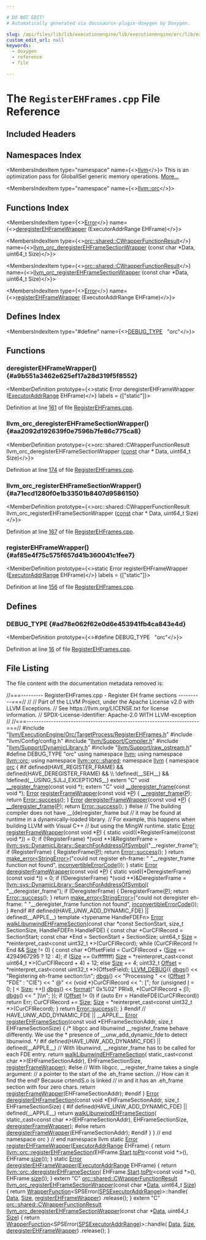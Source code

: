 ```yaml
---

# DO NOT EDIT!
# Automatically generated via docusaurus-plugin-doxygen by Doxygen.

slug: /api/files/lib/lib/executionengine/lib/executionengine/orc/lib/executionengine/orc/targetprocess/registerehframes-cpp
custom_edit_url: null
keywords:
  - doxygen
  - reference
  - file

---
```





# The `RegisterEHFrames.cpp` File Reference

<DoxygenPage pluginConfig={pluginConfig}>



## Included Headers

<IncludesList>
<IncludesListItem
  filePath="llvm/ExecutionEngine/Orc/TargetProcess/RegisterEHFrames.h"
  permalink="/docs/api/files/include/include/llvm/include/llvm/executionengine/include/llvm/executionengine/orc/include/llvm/executionengine/orc/targetprocess/registerehframes-h"
  isLocal="true" />
<IncludesListItem
  filePath="llvm/Config/config.h"
  permalink=""
  isLocal="true" />
<IncludesListItem
  filePath="llvm/Support/Compiler.h"
  permalink="/docs/api/files/include/include/llvm/include/llvm/support/compiler-h"
  isLocal="true" />
<IncludesListItem
  filePath="llvm/Support/DynamicLibrary.h"
  permalink="/docs/api/files/include/include/llvm/include/llvm/support/dynamiclibrary-h"
  isLocal="true" />
<IncludesListItem
  filePath="llvm/Support/raw_ostream.h"
  permalink="/docs/api/files/include/include/llvm/include/llvm/support/raw-ostream-h"
  isLocal="true" />
</IncludesList>

## Namespaces Index

<MembersIndex>

<MembersIndexItem
  type="namespace"
  name={<><a href="/docs/api/namespaces/llvm">llvm</a></>}>
This is an optimization pass for GlobalISel generic memory operations. <a href="/docs/api/namespaces/llvm/#details">More...</a>
</MembersIndexItem>

<MembersIndexItem
  type="namespace"
  name={<><a href="/docs/api/namespaces/llvm/orc">llvm::orc</a></>}>
</MembersIndexItem>

</MembersIndex>

## Functions Index

<MembersIndex>

<MembersIndexItem
  type={<><a href="/docs/api/classes/llvm/error">Error</a></>}
  name={<><a href="#a9b551a3462e625ef17a28d319f5f8552">deregisterEHFrameWrapper</a> (ExecutorAddrRange EHFrame)</>}>
</MembersIndexItem>

<MembersIndexItem
  type={<><a href="/docs/api/structs/llvm/orc/shared/cwrapperfunctionresult">orc::shared::CWrapperFunctionResult</a></>}
  name={<><a href="#aa2092d192639f0e7596b7fe86c775ca8">llvm&#95;orc&#95;deregisterEHFrameSectionWrapper</a> (const char &#42;Data, uint64&#95;t Size)</>}>
</MembersIndexItem>

<MembersIndexItem
  type={<><a href="/docs/api/structs/llvm/orc/shared/cwrapperfunctionresult">orc::shared::CWrapperFunctionResult</a></>}
  name={<><a href="#a71ecd1280f0e1b33501b8407d9586150">llvm&#95;orc&#95;registerEHFrameSectionWrapper</a> (const char &#42;Data, uint64&#95;t Size)</>}>
</MembersIndexItem>

<MembersIndexItem
  type={<><a href="/docs/api/classes/llvm/error">Error</a></>}
  name={<><a href="#af85e4f75c575f657d41b360041c1fee7">registerEHFrameWrapper</a> (ExecutorAddrRange EHFrame)</>}>
</MembersIndexItem>

</MembersIndex>

## Defines Index

<MembersIndex>

<MembersIndexItem
  type="#define"
  name={<><a href="#ad78e062f62e0d6e453941fb4ca843e4d">DEBUG&#95;TYPE</a>&nbsp;&nbsp;&nbsp;&quot;orc&quot;</>}>
</MembersIndexItem>

</MembersIndex>


<SectionDefinition>

## Functions

### deregisterEHFrameWrapper() {#a9b551a3462e625ef17a28d319f5f8552}

<MemberDefinition
  prototype={<>static Error deregisterEHFrameWrapper (<a href="/docs/api/structs/llvm/orc/executoraddrrange">ExecutorAddrRange</a> EHFrame)</>}
  labels = {["static"]}>

Definition at line <a href="#l00161">161</a> of file <a href="/docs/api/files/lib/lib/executionengine/lib/executionengine/orc/lib/executionengine/orc/targetprocess/registerehframes-cpp">RegisterEHFrames.cpp</a>.
</MemberDefinition>

### llvm&#95;orc&#95;deregisterEHFrameSectionWrapper() {#aa2092d192639f0e7596b7fe86c775ca8}

<MemberDefinition
  prototype={<>orc::shared::CWrapperFunctionResult llvm&#95;orc&#95;deregisterEHFrameSectionWrapper (<a href="/docs/api/files/lib/lib/target/lib/target/aarch64/aarch64promoteconstant-cpp/#a90f8350fecae261c25be85d38b451bff">const</a> char &#42; Data, uint64&#95;t Size)</>}>

Definition at line <a href="#l00174">174</a> of file <a href="/docs/api/files/lib/lib/executionengine/lib/executionengine/orc/lib/executionengine/orc/targetprocess/registerehframes-cpp">RegisterEHFrames.cpp</a>.
</MemberDefinition>

### llvm&#95;orc&#95;registerEHFrameSectionWrapper() {#a71ecd1280f0e1b33501b8407d9586150}

<MemberDefinition
  prototype={<>orc::shared::CWrapperFunctionResult llvm&#95;orc&#95;registerEHFrameSectionWrapper (<a href="/docs/api/files/lib/lib/target/lib/target/aarch64/aarch64promoteconstant-cpp/#a90f8350fecae261c25be85d38b451bff">const</a> char &#42; Data, uint64&#95;t Size)</>}>

Definition at line <a href="#l00167">167</a> of file <a href="/docs/api/files/lib/lib/executionengine/lib/executionengine/orc/lib/executionengine/orc/targetprocess/registerehframes-cpp">RegisterEHFrames.cpp</a>.
</MemberDefinition>

### registerEHFrameWrapper() {#af85e4f75c575f657d41b360041c1fee7}

<MemberDefinition
  prototype={<>static Error registerEHFrameWrapper (<a href="/docs/api/structs/llvm/orc/executoraddrrange">ExecutorAddrRange</a> EHFrame)</>}
  labels = {["static"]}>

Definition at line <a href="#l00156">156</a> of file <a href="/docs/api/files/lib/lib/executionengine/lib/executionengine/orc/lib/executionengine/orc/targetprocess/registerehframes-cpp">RegisterEHFrames.cpp</a>.
</MemberDefinition>

</SectionDefinition>

<SectionDefinition>

## Defines

### DEBUG&#95;TYPE {#ad78e062f62e0d6e453941fb4ca843e4d}

<MemberDefinition
  prototype={<>#define DEBUG&#95;TYPE&nbsp;&nbsp;&nbsp;&quot;orc&quot;</>}>

Definition at line <a href="#l00016">16</a> of file <a href="/docs/api/files/lib/lib/executionengine/lib/executionengine/orc/lib/executionengine/orc/targetprocess/registerehframes-cpp">RegisterEHFrames.cpp</a>.
</MemberDefinition>

</SectionDefinition>

## File Listing

The file content with the documentation metadata removed is:

<ProgramListing>

<Link id="l00001" /><CodeLine lineNumber="1"><span class="doxyHighlightComment">//===--------- RegisterEHFrames.cpp - Register EH frame sections ----------===//</span></CodeLine>
<Link id="l00002" /><CodeLine lineNumber="2"><span class="doxyHighlightComment">//</span></CodeLine>
<Link id="l00003" /><CodeLine lineNumber="3"><span class="doxyHighlightComment">// Part of the LLVM Project, under the Apache License v2.0 with LLVM Exceptions.</span></CodeLine>
<Link id="l00004" /><CodeLine lineNumber="4"><span class="doxyHighlightComment">// See https://llvm.org/LICENSE.txt for license information.</span></CodeLine>
<Link id="l00005" /><CodeLine lineNumber="5"><span class="doxyHighlightComment">// SPDX-License-Identifier: Apache-2.0 WITH LLVM-exception</span></CodeLine>
<Link id="l00006" /><CodeLine lineNumber="6"><span class="doxyHighlightComment">//</span></CodeLine>
<Link id="l00007" /><CodeLine lineNumber="7"><span class="doxyHighlightComment">//===----------------------------------------------------------------------===//</span></CodeLine>
<Link id="l00008" /><CodeLine lineNumber="8"></CodeLine>
<Link id="l00009" /><CodeLine lineNumber="9"><span class="doxyHighlightPreprocessor">#include &quot;<a href="/docs/api/files/include/include/llvm/include/llvm/executionengine/include/llvm/executionengine/orc/include/llvm/executionengine/orc/targetprocess/registerehframes-h">llvm/ExecutionEngine/Orc/TargetProcess/RegisterEHFrames.h</a>&quot;</span></CodeLine>
<Link id="l00010" /><CodeLine lineNumber="10"></CodeLine>
<Link id="l00011" /><CodeLine lineNumber="11"><span class="doxyHighlightPreprocessor">#include &quot;llvm/Config/config.h&quot;</span></CodeLine>
<Link id="l00012" /><CodeLine lineNumber="12"><span class="doxyHighlightPreprocessor">#include &quot;<a href="/docs/api/files/include/include/llvm/include/llvm/support/compiler-h">llvm/Support/Compiler.h</a>&quot;</span></CodeLine>
<Link id="l00013" /><CodeLine lineNumber="13"><span class="doxyHighlightPreprocessor">#include &quot;<a href="/docs/api/files/include/include/llvm/include/llvm/support/dynamiclibrary-h">llvm/Support/DynamicLibrary.h</a>&quot;</span></CodeLine>
<Link id="l00014" /><CodeLine lineNumber="14"><span class="doxyHighlightPreprocessor">#include &quot;<a href="/docs/api/files/include/include/llvm/include/llvm/support/raw-ostream-h">llvm/Support/raw&#95;ostream.h</a>&quot;</span></CodeLine>
<Link id="l00015" /><CodeLine lineNumber="15"></CodeLine>
<Link id="l00016" /><CodeLine lineNumber="16" lineLink="#ad78e062f62e0d6e453941fb4ca843e4d"><span class="doxyHighlightPreprocessor">#define DEBUG&#95;TYPE &quot;orc&quot;</span></CodeLine>
<Link id="l00017" /><CodeLine lineNumber="17"></CodeLine>
<Link id="l00018" /><CodeLine lineNumber="18"><span class="doxyHighlightKeyword">using namespace </span><span class="doxyHighlight"><a href="/docs/api/namespaces/llvm">llvm</a>;</span></CodeLine>
<Link id="l00019" /><CodeLine lineNumber="19"><span class="doxyHighlightKeyword">using namespace </span><span class="doxyHighlight"><a href="/docs/api/namespaces/llvm/orc">llvm::orc</a>;</span></CodeLine>
<Link id="l00020" /><CodeLine lineNumber="20"><span class="doxyHighlightKeyword">using namespace </span><span class="doxyHighlight"><a href="/docs/api/namespaces/llvm/orc/shared">llvm::orc::shared</a>;</span></CodeLine>
<Link id="l00021" /><CodeLine lineNumber="21"></CodeLine>
<Link id="l00022" /><CodeLine lineNumber="22"><span class="doxyHighlightKeyword">namespace </span><span class="doxyHighlight"><a href="/docs/api/namespaces/llvm">llvm</a> &#123;</span></CodeLine>
<Link id="l00023" /><CodeLine lineNumber="23"><span class="doxyHighlightKeyword">namespace </span><span class="doxyHighlight"><a href="/docs/api/namespaces/llvm/orc">orc</a> &#123;</span></CodeLine>
<Link id="l00024" /><CodeLine lineNumber="24"></CodeLine>
<Link id="l00025" /><CodeLine lineNumber="25"><span class="doxyHighlightPreprocessor">#if defined(HAVE&#95;REGISTER&#95;FRAME) &amp;&amp; defined(HAVE&#95;DEREGISTER&#95;FRAME) &amp;&amp;          \\</span></CodeLine>
<Link id="l00026" /><CodeLine lineNumber="26"><span class="doxyHighlightPreprocessor">    !defined(&#95;&#95;SEH&#95;&#95;) &amp;&amp; !defined(&#95;&#95;USING&#95;SJLJ&#95;EXCEPTIONS&#95;&#95;)</span></CodeLine>
<Link id="l00027" /><CodeLine lineNumber="27"></CodeLine>
<Link id="l00028" /><CodeLine lineNumber="28" lineLink="/docs/api/namespaces/llvm/orc/#abdc9f2920f7f6073bba2802ca623a60a"><span class="doxyHighlightKeyword">extern</span><span class="doxyHighlight"> </span><span class="doxyHighlightStringLiteral">&quot;C&quot;</span><span class="doxyHighlight"> </span><span class="doxyHighlightKeywordType">void</span><span class="doxyHighlight"> <a href="/docs/api/namespaces/llvm/orc/#abdc9f2920f7f6073bba2802ca623a60a">&#95;&#95;register&#95;frame</a>(</span><span class="doxyHighlightKeyword">const</span><span class="doxyHighlight"> </span><span class="doxyHighlightKeywordType">void</span><span class="doxyHighlight"> &#42;);</span></CodeLine>
<Link id="l00029" /><CodeLine lineNumber="29" lineLink="/docs/api/namespaces/llvm/orc/#a4d6128f82443a98e5457c0aec5a5965a"><span class="doxyHighlightKeyword">extern</span><span class="doxyHighlight"> </span><span class="doxyHighlightStringLiteral">&quot;C&quot;</span><span class="doxyHighlight"> </span><span class="doxyHighlightKeywordType">void</span><span class="doxyHighlight"> <a href="/docs/api/namespaces/llvm/orc/#a4d6128f82443a98e5457c0aec5a5965a">&#95;&#95;deregister&#95;frame</a>(</span><span class="doxyHighlightKeyword">const</span><span class="doxyHighlight"> </span><span class="doxyHighlightKeywordType">void</span><span class="doxyHighlight"> &#42;);</span></CodeLine>
<Link id="l00030" /><CodeLine lineNumber="30"></CodeLine>
<Link id="l00031" /><CodeLine lineNumber="31" lineLink="/docs/api/namespaces/llvm/orc/#a12f4e6d052ec7149056449a4476d6e0d"><span class="doxyHighlight"><a href="/docs/api/classes/llvm/error">Error</a> <a href="/docs/api/namespaces/llvm/orc/#a12f4e6d052ec7149056449a4476d6e0d">registerFrameWrapper</a>(</span><span class="doxyHighlightKeyword">const</span><span class="doxyHighlight"> </span><span class="doxyHighlightKeywordType">void</span><span class="doxyHighlight"> &#42;<a href="/docs/api/files/lib/lib/option/option-cpp/#a04665169063c8ca1f2ea96c27fc7c2b2">P</a>) &#123;</span></CodeLine>
<Link id="l00032" /><CodeLine lineNumber="32"><span class="doxyHighlight">  <a href="/docs/api/namespaces/llvm/orc/#abdc9f2920f7f6073bba2802ca623a60a">&#95;&#95;register&#95;frame</a>(<a href="/docs/api/files/lib/lib/option/option-cpp/#a04665169063c8ca1f2ea96c27fc7c2b2">P</a>);</span></CodeLine>
<Link id="l00033" /><CodeLine lineNumber="33"><span class="doxyHighlight">  </span><span class="doxyHighlightKeywordFlow">return</span><span class="doxyHighlight"> <a href="/docs/api/classes/llvm/error/#a4dfd0813c3d0e0a30439b5a3e9196b59">Error::success</a>();</span></CodeLine>
<Link id="l00034" /><CodeLine lineNumber="34"><span class="doxyHighlight">&#125;</span></CodeLine>
<Link id="l00035" /><CodeLine lineNumber="35"></CodeLine>
<Link id="l00036" /><CodeLine lineNumber="36" lineLink="/docs/api/namespaces/llvm/orc/#ac8aa9bd7dd3e90caa3b167ee0e2f736b"><span class="doxyHighlight"><a href="/docs/api/classes/llvm/error">Error</a> <a href="/docs/api/namespaces/llvm/orc/#ac8aa9bd7dd3e90caa3b167ee0e2f736b">deregisterFrameWrapper</a>(</span><span class="doxyHighlightKeyword">const</span><span class="doxyHighlight"> </span><span class="doxyHighlightKeywordType">void</span><span class="doxyHighlight"> &#42;<a href="/docs/api/files/lib/lib/option/option-cpp/#a04665169063c8ca1f2ea96c27fc7c2b2">P</a>) &#123;</span></CodeLine>
<Link id="l00037" /><CodeLine lineNumber="37"><span class="doxyHighlight">  <a href="/docs/api/namespaces/llvm/orc/#a4d6128f82443a98e5457c0aec5a5965a">&#95;&#95;deregister&#95;frame</a>(<a href="/docs/api/files/lib/lib/option/option-cpp/#a04665169063c8ca1f2ea96c27fc7c2b2">P</a>);</span></CodeLine>
<Link id="l00038" /><CodeLine lineNumber="38"><span class="doxyHighlight">  </span><span class="doxyHighlightKeywordFlow">return</span><span class="doxyHighlight"> <a href="/docs/api/classes/llvm/error/#a4dfd0813c3d0e0a30439b5a3e9196b59">Error::success</a>();</span></CodeLine>
<Link id="l00039" /><CodeLine lineNumber="39"><span class="doxyHighlight">&#125;</span></CodeLine>
<Link id="l00040" /><CodeLine lineNumber="40"></CodeLine>
<Link id="l00041" /><CodeLine lineNumber="41"><span class="doxyHighlightPreprocessor">#else</span></CodeLine>
<Link id="l00042" /><CodeLine lineNumber="42"></CodeLine>
<Link id="l00043" /><CodeLine lineNumber="43"><span class="doxyHighlightComment">// The building compiler does not have &#95;&#95;(de)register&#95;frame but</span></CodeLine>
<Link id="l00044" /><CodeLine lineNumber="44"><span class="doxyHighlightComment">// it may be found at runtime in a dynamically-loaded library.</span></CodeLine>
<Link id="l00045" /><CodeLine lineNumber="45"><span class="doxyHighlightComment">// For example, this happens when building LLVM with Visual C++</span></CodeLine>
<Link id="l00046" /><CodeLine lineNumber="46"><span class="doxyHighlightComment">// but using the MingW runtime.</span></CodeLine>
<Link id="l00047" /><CodeLine lineNumber="47"><span class="doxyHighlightKeyword">static</span><span class="doxyHighlight"> <a href="/docs/api/classes/llvm/error">Error</a> <a href="/docs/api/namespaces/llvm/orc/#a12f4e6d052ec7149056449a4476d6e0d">registerFrameWrapper</a>(</span><span class="doxyHighlightKeyword">const</span><span class="doxyHighlight"> </span><span class="doxyHighlightKeywordType">void</span><span class="doxyHighlight"> &#42;<a href="/docs/api/files/lib/lib/option/option-cpp/#a04665169063c8ca1f2ea96c27fc7c2b2">P</a>) &#123;</span></CodeLine>
<Link id="l00048" /><CodeLine lineNumber="48"><span class="doxyHighlight">  </span><span class="doxyHighlightKeyword">static</span><span class="doxyHighlight"> void((&#42;RegisterFrame)(</span><span class="doxyHighlightKeyword">const</span><span class="doxyHighlight"> </span><span class="doxyHighlightKeywordType">void</span><span class="doxyHighlight"> &#42;)) = 0;</span></CodeLine>
<Link id="l00049" /><CodeLine lineNumber="49"></CodeLine>
<Link id="l00050" /><CodeLine lineNumber="50"><span class="doxyHighlight">  </span><span class="doxyHighlightKeywordFlow">if</span><span class="doxyHighlight"> (!RegisterFrame)</span></CodeLine>
<Link id="l00051" /><CodeLine lineNumber="51"><span class="doxyHighlight">    &#42;(</span><span class="doxyHighlightKeywordType">void</span><span class="doxyHighlight"> &#42;&#42;)&amp;RegisterFrame =</span></CodeLine>
<Link id="l00052" /><CodeLine lineNumber="52"><span class="doxyHighlight">        <a href="/docs/api/classes/llvm/sys/dynamiclibrary/#ae003d16a33e81b88943d3e3aa179fcc4">llvm::sys::DynamicLibrary::SearchForAddressOfSymbol</a>(</span><span class="doxyHighlightStringLiteral">&quot;&#95;&#95;register&#95;frame&quot;</span><span class="doxyHighlight">);</span></CodeLine>
<Link id="l00053" /><CodeLine lineNumber="53"></CodeLine>
<Link id="l00054" /><CodeLine lineNumber="54"><span class="doxyHighlight">  </span><span class="doxyHighlightKeywordFlow">if</span><span class="doxyHighlight"> (RegisterFrame) &#123;</span></CodeLine>
<Link id="l00055" /><CodeLine lineNumber="55"><span class="doxyHighlight">    RegisterFrame(<a href="/docs/api/files/lib/lib/option/option-cpp/#a04665169063c8ca1f2ea96c27fc7c2b2">P</a>);</span></CodeLine>
<Link id="l00056" /><CodeLine lineNumber="56"><span class="doxyHighlight">    </span><span class="doxyHighlightKeywordFlow">return</span><span class="doxyHighlight"> <a href="/docs/api/classes/llvm/error/#a4dfd0813c3d0e0a30439b5a3e9196b59">Error::success</a>();</span></CodeLine>
<Link id="l00057" /><CodeLine lineNumber="57"><span class="doxyHighlight">  &#125;</span></CodeLine>
<Link id="l00058" /><CodeLine lineNumber="58"></CodeLine>
<Link id="l00059" /><CodeLine lineNumber="59"><span class="doxyHighlight">  </span><span class="doxyHighlightKeywordFlow">return</span><span class="doxyHighlight"> <a href="/docs/api/namespaces/llvm/#a9999bd897fc8a1648bd69b36fee2d357">make&#95;error&lt;StringError&gt;</a>(</span><span class="doxyHighlightStringLiteral">&quot;could not register eh-frame: &quot;</span></CodeLine>
<Link id="l00060" /><CodeLine lineNumber="60"><span class="doxyHighlight">                                 </span><span class="doxyHighlightStringLiteral">&quot;&#95;&#95;register&#95;frame function not found&quot;</span><span class="doxyHighlight">,</span></CodeLine>
<Link id="l00061" /><CodeLine lineNumber="61"><span class="doxyHighlight">                                 <a href="/docs/api/namespaces/llvm/#a2b43c21951d0948b34bcf7019949032d">inconvertibleErrorCode</a>());</span></CodeLine>
<Link id="l00062" /><CodeLine lineNumber="62"><span class="doxyHighlight">&#125;</span></CodeLine>
<Link id="l00063" /><CodeLine lineNumber="63"></CodeLine>
<Link id="l00064" /><CodeLine lineNumber="64"><span class="doxyHighlightKeyword">static</span><span class="doxyHighlight"> <a href="/docs/api/namespaces/llvm/#ac226f3d2b9ca090171a8e0a8cb92c343a902b0d55fddef6f8d651fe1035b7d4bd">Error</a> <a href="/docs/api/namespaces/llvm/orc/#ac8aa9bd7dd3e90caa3b167ee0e2f736b">deregisterFrameWrapper</a>(</span><span class="doxyHighlightKeyword">const</span><span class="doxyHighlight"> </span><span class="doxyHighlightKeywordType">void</span><span class="doxyHighlight"> &#42;<a href="/docs/api/files/lib/lib/option/option-cpp/#a04665169063c8ca1f2ea96c27fc7c2b2">P</a>) &#123;</span></CodeLine>
<Link id="l00065" /><CodeLine lineNumber="65"><span class="doxyHighlight">  </span><span class="doxyHighlightKeyword">static</span><span class="doxyHighlight"> void((&#42;DeregisterFrame)(</span><span class="doxyHighlightKeyword">const</span><span class="doxyHighlight"> </span><span class="doxyHighlightKeywordType">void</span><span class="doxyHighlight"> &#42;)) = 0;</span></CodeLine>
<Link id="l00066" /><CodeLine lineNumber="66"></CodeLine>
<Link id="l00067" /><CodeLine lineNumber="67"><span class="doxyHighlight">  </span><span class="doxyHighlightKeywordFlow">if</span><span class="doxyHighlight"> (!DeregisterFrame)</span></CodeLine>
<Link id="l00068" /><CodeLine lineNumber="68"><span class="doxyHighlight">    &#42;(</span><span class="doxyHighlightKeywordType">void</span><span class="doxyHighlight"> &#42;&#42;)&amp;DeregisterFrame =</span></CodeLine>
<Link id="l00069" /><CodeLine lineNumber="69"><span class="doxyHighlight">        <a href="/docs/api/classes/llvm/sys/dynamiclibrary/#ae003d16a33e81b88943d3e3aa179fcc4">llvm::sys::DynamicLibrary::SearchForAddressOfSymbol</a>(</span></CodeLine>
<Link id="l00070" /><CodeLine lineNumber="70"><span class="doxyHighlight">            </span><span class="doxyHighlightStringLiteral">&quot;&#95;&#95;deregister&#95;frame&quot;</span><span class="doxyHighlight">);</span></CodeLine>
<Link id="l00071" /><CodeLine lineNumber="71"></CodeLine>
<Link id="l00072" /><CodeLine lineNumber="72"><span class="doxyHighlight">  </span><span class="doxyHighlightKeywordFlow">if</span><span class="doxyHighlight"> (DeregisterFrame) &#123;</span></CodeLine>
<Link id="l00073" /><CodeLine lineNumber="73"><span class="doxyHighlight">    DeregisterFrame(<a href="/docs/api/files/lib/lib/option/option-cpp/#a04665169063c8ca1f2ea96c27fc7c2b2">P</a>);</span></CodeLine>
<Link id="l00074" /><CodeLine lineNumber="74"><span class="doxyHighlight">    </span><span class="doxyHighlightKeywordFlow">return</span><span class="doxyHighlight"> <a href="/docs/api/classes/llvm/error/#a4dfd0813c3d0e0a30439b5a3e9196b59">Error::success</a>();</span></CodeLine>
<Link id="l00075" /><CodeLine lineNumber="75"><span class="doxyHighlight">  &#125;</span></CodeLine>
<Link id="l00076" /><CodeLine lineNumber="76"></CodeLine>
<Link id="l00077" /><CodeLine lineNumber="77"><span class="doxyHighlight">  </span><span class="doxyHighlightKeywordFlow">return</span><span class="doxyHighlight"> <a href="/docs/api/namespaces/llvm/#a9999bd897fc8a1648bd69b36fee2d357">make&#95;error&lt;StringError&gt;</a>(</span><span class="doxyHighlightStringLiteral">&quot;could not deregister eh-frame: &quot;</span></CodeLine>
<Link id="l00078" /><CodeLine lineNumber="78"><span class="doxyHighlight">                                 </span><span class="doxyHighlightStringLiteral">&quot;&#95;&#95;deregister&#95;frame function not found&quot;</span><span class="doxyHighlight">,</span></CodeLine>
<Link id="l00079" /><CodeLine lineNumber="79"><span class="doxyHighlight">                                 <a href="/docs/api/namespaces/llvm/#a2b43c21951d0948b34bcf7019949032d">inconvertibleErrorCode</a>());</span></CodeLine>
<Link id="l00080" /><CodeLine lineNumber="80"><span class="doxyHighlight">&#125;</span></CodeLine>
<Link id="l00081" /><CodeLine lineNumber="81"><span class="doxyHighlightPreprocessor">#endif</span></CodeLine>
<Link id="l00082" /><CodeLine lineNumber="82"></CodeLine>
<Link id="l00083" /><CodeLine lineNumber="83"><span class="doxyHighlightPreprocessor">#if defined(HAVE&#95;UNW&#95;ADD&#95;DYNAMIC&#95;FDE) || defined(&#95;&#95;APPLE&#95;&#95;)</span></CodeLine>
<Link id="l00084" /><CodeLine lineNumber="84"></CodeLine>
<Link id="l00085" /><CodeLine lineNumber="85"><span class="doxyHighlightKeyword">template</span><span class="doxyHighlight"> &lt;</span><span class="doxyHighlightKeyword">typename</span><span class="doxyHighlight"> HandleFDEFn&gt;</span></CodeLine>
<Link id="l00086" /><CodeLine lineNumber="86" lineLink="/docs/api/namespaces/llvm/orc/#aec780866abec43baa4de787a2b8aa4fa"><span class="doxyHighlight"><a href="/docs/api/classes/llvm/error">Error</a> <a href="/docs/api/namespaces/llvm/orc/#aec780866abec43baa4de787a2b8aa4fa">walkLibunwindEHFrameSection</a>(</span><span class="doxyHighlightKeyword">const</span><span class="doxyHighlight"> </span><span class="doxyHighlightKeywordType">char</span><span class="doxyHighlight"> &#42;</span><span class="doxyHighlightKeyword">const</span><span class="doxyHighlight"> SectionStart,</span></CodeLine>
<Link id="l00087" /><CodeLine lineNumber="87"><span class="doxyHighlight">                                  </span><span class="doxyHighlightKeywordType">size&#95;t</span><span class="doxyHighlight"> SectionSize, HandleFDEFn HandleFDE) &#123;</span></CodeLine>
<Link id="l00088" /><CodeLine lineNumber="88"><span class="doxyHighlight">  </span><span class="doxyHighlightKeyword">const</span><span class="doxyHighlight"> </span><span class="doxyHighlightKeywordType">char</span><span class="doxyHighlight"> &#42;CurCFIRecord = SectionStart;</span></CodeLine>
<Link id="l00089" /><CodeLine lineNumber="89"><span class="doxyHighlight">  </span><span class="doxyHighlightKeyword">const</span><span class="doxyHighlight"> </span><span class="doxyHighlightKeywordType">char</span><span class="doxyHighlight"> &#42;End = SectionStart + SectionSize;</span></CodeLine>
<Link id="l00090" /><CodeLine lineNumber="90"><span class="doxyHighlight">  uint64&#95;t <a href="/docs/api/files/lib/lib/analysis/inlineorder-cpp/#a7ee6f0cb51c3b9056199e9a0001fe8c3a6f6cb72d544962fa333e2e34ce64f719">Size</a> = &#42;</span><span class="doxyHighlightKeyword">reinterpret&#95;cast&lt;</span><span class="doxyHighlightKeyword">const </span><span class="doxyHighlight">uint32&#95;t &#42;</span><span class="doxyHighlightKeyword">&gt;</span><span class="doxyHighlight">(CurCFIRecord);</span></CodeLine>
<Link id="l00091" /><CodeLine lineNumber="91"></CodeLine>
<Link id="l00092" /><CodeLine lineNumber="92"><span class="doxyHighlight">  </span><span class="doxyHighlightKeywordFlow">while</span><span class="doxyHighlight"> (CurCFIRecord != End &amp;&amp; <a href="/docs/api/files/lib/lib/analysis/inlineorder-cpp/#a7ee6f0cb51c3b9056199e9a0001fe8c3a6f6cb72d544962fa333e2e34ce64f719">Size</a> != 0) &#123;</span></CodeLine>
<Link id="l00093" /><CodeLine lineNumber="93"><span class="doxyHighlight">    </span><span class="doxyHighlightKeyword">const</span><span class="doxyHighlight"> </span><span class="doxyHighlightKeywordType">char</span><span class="doxyHighlight"> &#42;OffsetField = CurCFIRecord + (<a href="/docs/api/files/lib/lib/analysis/inlineorder-cpp/#a7ee6f0cb51c3b9056199e9a0001fe8c3a6f6cb72d544962fa333e2e34ce64f719">Size</a> == 4294967295 ? 12 : 4);</span></CodeLine>
<Link id="l00094" /><CodeLine lineNumber="94"><span class="doxyHighlight">    </span><span class="doxyHighlightKeywordFlow">if</span><span class="doxyHighlight"> (<a href="/docs/api/files/lib/lib/analysis/inlineorder-cpp/#a7ee6f0cb51c3b9056199e9a0001fe8c3a6f6cb72d544962fa333e2e34ce64f719">Size</a> == 0xffffffff)</span></CodeLine>
<Link id="l00095" /><CodeLine lineNumber="95"><span class="doxyHighlight">      <a href="/docs/api/files/lib/lib/analysis/inlineorder-cpp/#a7ee6f0cb51c3b9056199e9a0001fe8c3a6f6cb72d544962fa333e2e34ce64f719">Size</a> = &#42;</span><span class="doxyHighlightKeyword">reinterpret&#95;cast&lt;</span><span class="doxyHighlightKeyword">const </span><span class="doxyHighlight">uint64&#95;t &#42;</span><span class="doxyHighlightKeyword">&gt;</span><span class="doxyHighlight">(CurCFIRecord + 4) + 12;</span></CodeLine>
<Link id="l00096" /><CodeLine lineNumber="96"><span class="doxyHighlight">    </span><span class="doxyHighlightKeywordFlow">else</span></CodeLine>
<Link id="l00097" /><CodeLine lineNumber="97"><span class="doxyHighlight">      <a href="/docs/api/files/lib/lib/analysis/inlineorder-cpp/#a7ee6f0cb51c3b9056199e9a0001fe8c3a6f6cb72d544962fa333e2e34ce64f719">Size</a> += 4;</span></CodeLine>
<Link id="l00098" /><CodeLine lineNumber="98"><span class="doxyHighlight">    uint32&#95;t <a href="/docs/api/namespaces/llvm/#a05f5b9a11bdcc5feba62899f95dcf878a3134224cba2545bc57954d3b072aebb4">Offset</a> = &#42;</span><span class="doxyHighlightKeyword">reinterpret&#95;cast&lt;</span><span class="doxyHighlightKeyword">const </span><span class="doxyHighlight">uint32&#95;t &#42;</span><span class="doxyHighlightKeyword">&gt;</span><span class="doxyHighlight">(OffsetField);</span></CodeLine>
<Link id="l00099" /><CodeLine lineNumber="99"></CodeLine>
<Link id="l00100" /><CodeLine lineNumber="100"><span class="doxyHighlight">    <a href="/docs/api/files/include/include/llvm/include/llvm/support/debug-h/#a196897517069dda1bdb549e24468f7d7">LLVM&#95;DEBUG</a>(&#123;</span></CodeLine>
<Link id="l00101" /><CodeLine lineNumber="101"><span class="doxyHighlight">      <a href="/docs/api/namespaces/llvm/#a7c46c742c31be54870e2038048e6b391">dbgs</a>() &lt;&lt; </span><span class="doxyHighlightStringLiteral">&quot;Registering eh-frame section:\\n&quot;</span><span class="doxyHighlight">;</span></CodeLine>
<Link id="l00102" /><CodeLine lineNumber="102"><span class="doxyHighlight">      <a href="/docs/api/namespaces/llvm/#a7c46c742c31be54870e2038048e6b391">dbgs</a>() &lt;&lt; </span><span class="doxyHighlightStringLiteral">&quot;Processing &quot;</span><span class="doxyHighlight"> &lt;&lt; (<a href="/docs/api/namespaces/llvm/#a05f5b9a11bdcc5feba62899f95dcf878a3134224cba2545bc57954d3b072aebb4">Offset</a> ? </span><span class="doxyHighlightStringLiteral">&quot;FDE&quot;</span><span class="doxyHighlight"> : </span><span class="doxyHighlightStringLiteral">&quot;CIE&quot;</span><span class="doxyHighlight">) &lt;&lt; </span><span class="doxyHighlightStringLiteral">&quot; @&quot;</span></CodeLine>
<Link id="l00103" /><CodeLine lineNumber="103"><span class="doxyHighlight">             &lt;&lt; (</span><span class="doxyHighlightKeywordType">void</span><span class="doxyHighlight"> &#42;)CurCFIRecord &lt;&lt; </span><span class="doxyHighlightStringLiteral">&quot;: &#91;&quot;</span><span class="doxyHighlight">;</span></CodeLine>
<Link id="l00104" /><CodeLine lineNumber="104"><span class="doxyHighlight">      </span><span class="doxyHighlightKeywordFlow">for</span><span class="doxyHighlight"> (</span><span class="doxyHighlightKeywordType">unsigned</span><span class="doxyHighlight"> <a href="/docs/api/files/lib/lib/support/md5-cpp/#ac0eafdc9ee161b71e7af98af736952fd">I</a> = 0; <a href="/docs/api/files/lib/lib/support/md5-cpp/#ac0eafdc9ee161b71e7af98af736952fd">I</a> &lt; <a href="/docs/api/files/lib/lib/analysis/inlineorder-cpp/#a7ee6f0cb51c3b9056199e9a0001fe8c3a6f6cb72d544962fa333e2e34ce64f719">Size</a>; ++<a href="/docs/api/files/lib/lib/support/md5-cpp/#ac0eafdc9ee161b71e7af98af736952fd">I</a>)</span></CodeLine>
<Link id="l00105" /><CodeLine lineNumber="105"><span class="doxyHighlight">        <a href="/docs/api/namespaces/llvm/#a7c46c742c31be54870e2038048e6b391">dbgs</a>() &lt;&lt; <a href="/docs/api/namespaces/llvm/#a939bc2108d47080767f0c06ba56caec7">format</a>(</span><span class="doxyHighlightStringLiteral">&quot; 0x%02&quot;</span><span class="doxyHighlight"> PRIx8, &#42;(CurCFIRecord + <a href="/docs/api/files/lib/lib/support/md5-cpp/#ac0eafdc9ee161b71e7af98af736952fd">I</a>));</span></CodeLine>
<Link id="l00106" /><CodeLine lineNumber="106"><span class="doxyHighlight">      <a href="/docs/api/namespaces/llvm/#a7c46c742c31be54870e2038048e6b391">dbgs</a>() &lt;&lt; </span><span class="doxyHighlightStringLiteral">&quot; &#93;\\n&quot;</span><span class="doxyHighlight">;</span></CodeLine>
<Link id="l00107" /><CodeLine lineNumber="107"><span class="doxyHighlight">    &#125;);</span></CodeLine>
<Link id="l00108" /><CodeLine lineNumber="108"></CodeLine>
<Link id="l00109" /><CodeLine lineNumber="109"><span class="doxyHighlight">    </span><span class="doxyHighlightKeywordFlow">if</span><span class="doxyHighlight"> (<a href="/docs/api/namespaces/llvm/#a05f5b9a11bdcc5feba62899f95dcf878a3134224cba2545bc57954d3b072aebb4">Offset</a> != 0)</span></CodeLine>
<Link id="l00110" /><CodeLine lineNumber="110"><span class="doxyHighlight">      </span><span class="doxyHighlightKeywordFlow">if</span><span class="doxyHighlight"> (</span><span class="doxyHighlightKeyword">auto</span><span class="doxyHighlight"> Err = HandleFDE(CurCFIRecord))</span></CodeLine>
<Link id="l00111" /><CodeLine lineNumber="111"><span class="doxyHighlight">        </span><span class="doxyHighlightKeywordFlow">return</span><span class="doxyHighlight"> Err;</span></CodeLine>
<Link id="l00112" /><CodeLine lineNumber="112"></CodeLine>
<Link id="l00113" /><CodeLine lineNumber="113"><span class="doxyHighlight">    CurCFIRecord += <a href="/docs/api/files/lib/lib/analysis/inlineorder-cpp/#a7ee6f0cb51c3b9056199e9a0001fe8c3a6f6cb72d544962fa333e2e34ce64f719">Size</a>;</span></CodeLine>
<Link id="l00114" /><CodeLine lineNumber="114"></CodeLine>
<Link id="l00115" /><CodeLine lineNumber="115"><span class="doxyHighlight">    <a href="/docs/api/files/lib/lib/analysis/inlineorder-cpp/#a7ee6f0cb51c3b9056199e9a0001fe8c3a6f6cb72d544962fa333e2e34ce64f719">Size</a> = &#42;</span><span class="doxyHighlightKeyword">reinterpret&#95;cast&lt;</span><span class="doxyHighlightKeyword">const </span><span class="doxyHighlight">uint32&#95;t &#42;</span><span class="doxyHighlightKeyword">&gt;</span><span class="doxyHighlight">(CurCFIRecord);</span></CodeLine>
<Link id="l00116" /><CodeLine lineNumber="116"><span class="doxyHighlight">  &#125;</span></CodeLine>
<Link id="l00117" /><CodeLine lineNumber="117"></CodeLine>
<Link id="l00118" /><CodeLine lineNumber="118"><span class="doxyHighlight">  </span><span class="doxyHighlightKeywordFlow">return</span><span class="doxyHighlight"> <a href="/docs/api/classes/llvm/error/#a4dfd0813c3d0e0a30439b5a3e9196b59">Error::success</a>();</span></CodeLine>
<Link id="l00119" /><CodeLine lineNumber="119"><span class="doxyHighlight">&#125;</span></CodeLine>
<Link id="l00120" /><CodeLine lineNumber="120"></CodeLine>
<Link id="l00121" /><CodeLine lineNumber="121"><span class="doxyHighlightPreprocessor">#endif </span><span class="doxyHighlightComment">// HAVE&#95;UNW&#95;ADD&#95;DYNAMIC&#95;FDE || &#95;&#95;APPLE&#95;&#95;</span></CodeLine>
<Link id="l00122" /><CodeLine lineNumber="122"></CodeLine>
<Link id="l00123" /><CodeLine lineNumber="123" lineLink="/docs/api/namespaces/llvm/orc/#a52ae7001a942738095c0a5e25d45d386"><span class="doxyHighlight"><a href="/docs/api/classes/llvm/error">Error</a> <a href="/docs/api/namespaces/llvm/orc/#a52ae7001a942738095c0a5e25d45d386">registerEHFrameSection</a>(</span><span class="doxyHighlightKeyword">const</span><span class="doxyHighlight"> </span><span class="doxyHighlightKeywordType">void</span><span class="doxyHighlight"> &#42;EHFrameSectionAddr,</span></CodeLine>
<Link id="l00124" /><CodeLine lineNumber="124"><span class="doxyHighlight">                             </span><span class="doxyHighlightKeywordType">size&#95;t</span><span class="doxyHighlight"> EHFrameSectionSize) &#123;</span></CodeLine>
<Link id="l00125" /><CodeLine lineNumber="125"><span class="doxyHighlight">  </span><span class="doxyHighlightComment">/&#42; libgcc and libunwind &#95;&#95;register&#95;frame behave differently. We use the</span></CodeLine>
<Link id="l00126" /><CodeLine lineNumber="126"><span class="doxyHighlightComment">   &#42; presence of &#95;&#95;unw&#95;add&#95;dynamic&#95;fde to detect libunwind. &#42;/</span></CodeLine>
<Link id="l00127" /><CodeLine lineNumber="127"><span class="doxyHighlightPreprocessor">#if defined(HAVE&#95;UNW&#95;ADD&#95;DYNAMIC&#95;FDE) || defined(&#95;&#95;APPLE&#95;&#95;)</span></CodeLine>
<Link id="l00128" /><CodeLine lineNumber="128"><span class="doxyHighlight">  </span><span class="doxyHighlightComment">// With libunwind, &#95;&#95;register&#95;frame has to be called for each FDE entry.</span></CodeLine>
<Link id="l00129" /><CodeLine lineNumber="129"><span class="doxyHighlight">  </span><span class="doxyHighlightKeywordFlow">return</span><span class="doxyHighlight"> <a href="/docs/api/namespaces/llvm/orc/#aec780866abec43baa4de787a2b8aa4fa">walkLibunwindEHFrameSection</a>(</span></CodeLine>
<Link id="l00130" /><CodeLine lineNumber="130"><span class="doxyHighlight">      </span><span class="doxyHighlightKeyword">static&#95;cast&lt;</span><span class="doxyHighlightKeyword">const </span><span class="doxyHighlightKeywordType">char</span><span class="doxyHighlight"> &#42;</span><span class="doxyHighlightKeyword">&gt;</span><span class="doxyHighlight">(EHFrameSectionAddr), EHFrameSectionSize,</span></CodeLine>
<Link id="l00131" /><CodeLine lineNumber="131"><span class="doxyHighlight">      <a href="/docs/api/namespaces/llvm/orc/#a12f4e6d052ec7149056449a4476d6e0d">registerFrameWrapper</a>);</span></CodeLine>
<Link id="l00132" /><CodeLine lineNumber="132"><span class="doxyHighlightPreprocessor">#else</span></CodeLine>
<Link id="l00133" /><CodeLine lineNumber="133"><span class="doxyHighlight">  </span><span class="doxyHighlightComment">// With libgcc, &#95;&#95;register&#95;frame takes a single argument:</span></CodeLine>
<Link id="l00134" /><CodeLine lineNumber="134"><span class="doxyHighlight">  </span><span class="doxyHighlightComment">// a pointer to the start of the .eh&#95;frame section.</span></CodeLine>
<Link id="l00135" /><CodeLine lineNumber="135"></CodeLine>
<Link id="l00136" /><CodeLine lineNumber="136"><span class="doxyHighlight">  </span><span class="doxyHighlightComment">// How can it find the end? Because crtendS.o is linked</span></CodeLine>
<Link id="l00137" /><CodeLine lineNumber="137"><span class="doxyHighlight">  </span><span class="doxyHighlightComment">// in and it has an .eh&#95;frame section with four zero chars.</span></CodeLine>
<Link id="l00138" /><CodeLine lineNumber="138"><span class="doxyHighlight">  </span><span class="doxyHighlightKeywordFlow">return</span><span class="doxyHighlight"> <a href="/docs/api/namespaces/llvm/orc/#a12f4e6d052ec7149056449a4476d6e0d">registerFrameWrapper</a>(EHFrameSectionAddr);</span></CodeLine>
<Link id="l00139" /><CodeLine lineNumber="139"><span class="doxyHighlightPreprocessor">#endif</span></CodeLine>
<Link id="l00140" /><CodeLine lineNumber="140"><span class="doxyHighlight">&#125;</span></CodeLine>
<Link id="l00141" /><CodeLine lineNumber="141"></CodeLine>
<Link id="l00142" /><CodeLine lineNumber="142" lineLink="/docs/api/namespaces/llvm/orc/#a47b18dc034063799b5233506f3345f1e"><span class="doxyHighlight"><a href="/docs/api/classes/llvm/error">Error</a> <a href="/docs/api/namespaces/llvm/orc/#a47b18dc034063799b5233506f3345f1e">deregisterEHFrameSection</a>(</span><span class="doxyHighlightKeyword">const</span><span class="doxyHighlight"> </span><span class="doxyHighlightKeywordType">void</span><span class="doxyHighlight"> &#42;EHFrameSectionAddr,</span></CodeLine>
<Link id="l00143" /><CodeLine lineNumber="143"><span class="doxyHighlight">                               </span><span class="doxyHighlightKeywordType">size&#95;t</span><span class="doxyHighlight"> EHFrameSectionSize) &#123;</span></CodeLine>
<Link id="l00144" /><CodeLine lineNumber="144"><span class="doxyHighlightPreprocessor">#if defined(HAVE&#95;UNW&#95;ADD&#95;DYNAMIC&#95;FDE) || defined(&#95;&#95;APPLE&#95;&#95;)</span></CodeLine>
<Link id="l00145" /><CodeLine lineNumber="145"><span class="doxyHighlight">  </span><span class="doxyHighlightKeywordFlow">return</span><span class="doxyHighlight"> <a href="/docs/api/namespaces/llvm/orc/#aec780866abec43baa4de787a2b8aa4fa">walkLibunwindEHFrameSection</a>(</span></CodeLine>
<Link id="l00146" /><CodeLine lineNumber="146"><span class="doxyHighlight">      </span><span class="doxyHighlightKeyword">static&#95;cast&lt;</span><span class="doxyHighlightKeyword">const </span><span class="doxyHighlightKeywordType">char</span><span class="doxyHighlight"> &#42;</span><span class="doxyHighlightKeyword">&gt;</span><span class="doxyHighlight">(EHFrameSectionAddr), EHFrameSectionSize,</span></CodeLine>
<Link id="l00147" /><CodeLine lineNumber="147"><span class="doxyHighlight">      <a href="/docs/api/namespaces/llvm/orc/#ac8aa9bd7dd3e90caa3b167ee0e2f736b">deregisterFrameWrapper</a>);</span></CodeLine>
<Link id="l00148" /><CodeLine lineNumber="148"><span class="doxyHighlightPreprocessor">#else</span></CodeLine>
<Link id="l00149" /><CodeLine lineNumber="149"><span class="doxyHighlight">  </span><span class="doxyHighlightKeywordFlow">return</span><span class="doxyHighlight"> <a href="/docs/api/namespaces/llvm/orc/#ac8aa9bd7dd3e90caa3b167ee0e2f736b">deregisterFrameWrapper</a>(EHFrameSectionAddr);</span></CodeLine>
<Link id="l00150" /><CodeLine lineNumber="150"><span class="doxyHighlightPreprocessor">#endif</span></CodeLine>
<Link id="l00151" /><CodeLine lineNumber="151"><span class="doxyHighlight">&#125;</span></CodeLine>
<Link id="l00152" /><CodeLine lineNumber="152"></CodeLine>
<Link id="l00153" /><CodeLine lineNumber="153"><span class="doxyHighlight">&#125; </span><span class="doxyHighlightComment">// end namespace orc</span></CodeLine>
<Link id="l00154" /><CodeLine lineNumber="154"><span class="doxyHighlight">&#125; </span><span class="doxyHighlightComment">// end namespace llvm</span></CodeLine>
<Link id="l00155" /><CodeLine lineNumber="155"></CodeLine>
<Link id="l00156" /><CodeLine lineNumber="156" lineLink="#af85e4f75c575f657d41b360041c1fee7"><span class="doxyHighlightKeyword">static</span><span class="doxyHighlight"> <a href="/docs/api/classes/llvm/error">Error</a> <a href="#af85e4f75c575f657d41b360041c1fee7">registerEHFrameWrapper</a>(<a href="/docs/api/structs/llvm/orc/executoraddrrange">ExecutorAddrRange</a> EHFrame) &#123;</span></CodeLine>
<Link id="l00157" /><CodeLine lineNumber="157"><span class="doxyHighlight">  </span><span class="doxyHighlightKeywordFlow">return</span><span class="doxyHighlight"> <a href="/docs/api/namespaces/llvm/orc/#a52ae7001a942738095c0a5e25d45d386">llvm::orc::registerEHFrameSection</a>(EHFrame.<a href="/docs/api/structs/llvm/orc/executoraddrrange/#a3bdf4fc0018782943ace850c8aeaaa69">Start</a>.<a href="/docs/api/classes/llvm/orc/executoraddr/#af5df5d5fa49d180d3ca3de567f60de79">toPtr</a>&lt;</span><span class="doxyHighlightKeyword">const</span><span class="doxyHighlight"> </span><span class="doxyHighlightKeywordType">void</span><span class="doxyHighlight"> &#42;&gt;(),</span></CodeLine>
<Link id="l00158" /><CodeLine lineNumber="158"><span class="doxyHighlight">                                           EHFrame.<a href="/docs/api/structs/llvm/orc/executoraddrrange/#aad27b268dbe68646bb2fd5e46a4527ba">size</a>());</span></CodeLine>
<Link id="l00159" /><CodeLine lineNumber="159"><span class="doxyHighlight">&#125;</span></CodeLine>
<Link id="l00160" /><CodeLine lineNumber="160"></CodeLine>
<Link id="l00161" /><CodeLine lineNumber="161" lineLink="#a9b551a3462e625ef17a28d319f5f8552"><span class="doxyHighlightKeyword">static</span><span class="doxyHighlight"> <a href="/docs/api/classes/llvm/error">Error</a> <a href="#a9b551a3462e625ef17a28d319f5f8552">deregisterEHFrameWrapper</a>(<a href="/docs/api/structs/llvm/orc/executoraddrrange">ExecutorAddrRange</a> EHFrame) &#123;</span></CodeLine>
<Link id="l00162" /><CodeLine lineNumber="162"><span class="doxyHighlight">  </span><span class="doxyHighlightKeywordFlow">return</span><span class="doxyHighlight"> <a href="/docs/api/namespaces/llvm/orc/#a47b18dc034063799b5233506f3345f1e">llvm::orc::deregisterEHFrameSection</a>(</span></CodeLine>
<Link id="l00163" /><CodeLine lineNumber="163"><span class="doxyHighlight">      EHFrame.<a href="/docs/api/structs/llvm/orc/executoraddrrange/#a3bdf4fc0018782943ace850c8aeaaa69">Start</a>.<a href="/docs/api/classes/llvm/orc/executoraddr/#af5df5d5fa49d180d3ca3de567f60de79">toPtr</a>&lt;</span><span class="doxyHighlightKeyword">const</span><span class="doxyHighlight"> </span><span class="doxyHighlightKeywordType">void</span><span class="doxyHighlight"> &#42;&gt;(), EHFrame.<a href="/docs/api/structs/llvm/orc/executoraddrrange/#aad27b268dbe68646bb2fd5e46a4527ba">size</a>());</span></CodeLine>
<Link id="l00164" /><CodeLine lineNumber="164"><span class="doxyHighlight">&#125;</span></CodeLine>
<Link id="l00165" /><CodeLine lineNumber="165"></CodeLine>
<Link id="l00166" /><CodeLine lineNumber="166"><span class="doxyHighlightKeyword">extern</span><span class="doxyHighlight"> </span><span class="doxyHighlightStringLiteral">&quot;C&quot;</span><span class="doxyHighlight"> <a href="/docs/api/structs/llvm/orc/shared/cwrapperfunctionresult">orc::shared::CWrapperFunctionResult</a></span></CodeLine>
<Link id="l00167" /><CodeLine lineNumber="167" lineLink="/docs/api/files/include/include/llvm/include/llvm/executionengine/include/llvm/executionengine/orc/include/llvm/executionengine/orc/targetprocess/registerehframes-h/#afccd5e944de9b7c03880e2de302d09b4"><span class="doxyHighlight"><a href="#a71ecd1280f0e1b33501b8407d9586150">llvm&#95;orc&#95;registerEHFrameSectionWrapper</a>(</span><span class="doxyHighlightKeyword">const</span><span class="doxyHighlight"> </span><span class="doxyHighlightKeywordType">char</span><span class="doxyHighlight"> &#42;<a href="/docs/api/namespaces/llvm/#aa20539e89704d20b98b97e9c3feac934">Data</a>, uint64&#95;t <a href="/docs/api/files/lib/lib/analysis/inlineorder-cpp/#a7ee6f0cb51c3b9056199e9a0001fe8c3a6f6cb72d544962fa333e2e34ce64f719">Size</a>) &#123;</span></CodeLine>
<Link id="l00168" /><CodeLine lineNumber="168"><span class="doxyHighlight">  </span><span class="doxyHighlightKeywordFlow">return</span><span class="doxyHighlight"> <a href="/docs/api/classes/llvm/orc/shared/wrapperfunction">WrapperFunction</a>&lt;SPSError(<a href="/docs/api/namespaces/llvm/orc/shared/#aa48e4738482db923f95f0667a440aea4">SPSExecutorAddrRange</a>)&gt;::handle(</span></CodeLine>
<Link id="l00169" /><CodeLine lineNumber="169"><span class="doxyHighlight">             <a href="/docs/api/namespaces/llvm/#aa20539e89704d20b98b97e9c3feac934">Data</a>, <a href="/docs/api/files/lib/lib/analysis/inlineorder-cpp/#a7ee6f0cb51c3b9056199e9a0001fe8c3a6f6cb72d544962fa333e2e34ce64f719">Size</a>, <a href="#af85e4f75c575f657d41b360041c1fee7">registerEHFrameWrapper</a>)</span></CodeLine>
<Link id="l00170" /><CodeLine lineNumber="170"><span class="doxyHighlight">      .release();</span></CodeLine>
<Link id="l00171" /><CodeLine lineNumber="171"><span class="doxyHighlight">&#125;</span></CodeLine>
<Link id="l00172" /><CodeLine lineNumber="172"></CodeLine>
<Link id="l00173" /><CodeLine lineNumber="173"><span class="doxyHighlightKeyword">extern</span><span class="doxyHighlight"> </span><span class="doxyHighlightStringLiteral">&quot;C&quot;</span><span class="doxyHighlight"> <a href="/docs/api/structs/llvm/orc/shared/cwrapperfunctionresult">orc::shared::CWrapperFunctionResult</a></span></CodeLine>
<Link id="l00174" /><CodeLine lineNumber="174" lineLink="/docs/api/files/include/include/llvm/include/llvm/executionengine/include/llvm/executionengine/orc/include/llvm/executionengine/orc/targetprocess/registerehframes-h/#ab2f07b2c73f6b277551a5a5d61acbb01"><span class="doxyHighlight"><a href="#aa2092d192639f0e7596b7fe86c775ca8">llvm&#95;orc&#95;deregisterEHFrameSectionWrapper</a>(</span><span class="doxyHighlightKeyword">const</span><span class="doxyHighlight"> </span><span class="doxyHighlightKeywordType">char</span><span class="doxyHighlight"> &#42;<a href="/docs/api/namespaces/llvm/#aa20539e89704d20b98b97e9c3feac934">Data</a>, uint64&#95;t <a href="/docs/api/files/lib/lib/analysis/inlineorder-cpp/#a7ee6f0cb51c3b9056199e9a0001fe8c3a6f6cb72d544962fa333e2e34ce64f719">Size</a>) &#123;</span></CodeLine>
<Link id="l00175" /><CodeLine lineNumber="175"><span class="doxyHighlight">  </span><span class="doxyHighlightKeywordFlow">return</span><span class="doxyHighlight"> <a href="/docs/api/classes/llvm/orc/shared/wrapperfunction">WrapperFunction</a>&lt;SPSError(<a href="/docs/api/namespaces/llvm/orc/shared/#aa48e4738482db923f95f0667a440aea4">SPSExecutorAddrRange</a>)&gt;::handle(</span></CodeLine>
<Link id="l00176" /><CodeLine lineNumber="176"><span class="doxyHighlight">             <a href="/docs/api/namespaces/llvm/#aa20539e89704d20b98b97e9c3feac934">Data</a>, <a href="/docs/api/files/lib/lib/analysis/inlineorder-cpp/#a7ee6f0cb51c3b9056199e9a0001fe8c3a6f6cb72d544962fa333e2e34ce64f719">Size</a>, <a href="#a9b551a3462e625ef17a28d319f5f8552">deregisterEHFrameWrapper</a>)</span></CodeLine>
<Link id="l00177" /><CodeLine lineNumber="177"><span class="doxyHighlight">      .release();</span></CodeLine>
<Link id="l00178" /><CodeLine lineNumber="178"><span class="doxyHighlight">&#125;</span></CodeLine>

</ProgramListing>


</DoxygenPage>
